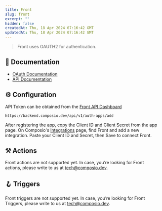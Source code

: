 ```yaml
---
title: Front
slug: front
excerpt: ""
hidden: false
createdAt: Thu, 18 Apr 2024 07:16:42 GMT
updatedAt: Thu, 18 Apr 2024 07:16:42 GMT
--- 
```

> Front uses OAUTH2 for authentication.
## 📔 Documentation

- [OAuth Documentation](https://dev.frontapp.com/docs/authentication)
- [API Documentation](https://dev.frontapp.com/reference/introduction)

## ⚙️ Configuration

<Tip>API Token can be obtained from the [Front API Dashboard](https://app.frontapp.com/settings/tools/api)</Tip>


```
https://backend.composio.dev/api/v1/auth-apps/add
```

After registering the app, copy the Client ID and Client Secret from the app page. On Composio's [Integrations](https://app.composio.dev/apps) page, find Front and add a new integration. Paste your Client ID and Secret, then Save to connect Front.


## ⚒️ Actions

Front actions are not supported yet. In case, you’re looking for Front actions, please write to us at tech@composio.dev.

## 🪝 Triggers

Front triggers are not supported yet. In case, you’re looking for Front Triggers, please write to us at tech@composio.dev.
